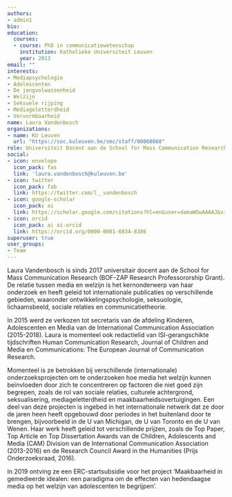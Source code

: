 ```yaml
---
authors:
- admin1
bio:
education:
  courses:
  - course: PhD in communicatiewetenschap
    institution: Katholieke Universiteit Leuven
    year: 2013
email: ""
interests:
- Mediapsychologie
- Adolescenten
- De jongvolwassenheid
- Welzijn
- Seksuele rijping
- Mediageletterdheid
- Vervormbaarheid
name: Laura Vandenbosch
organizations:
- name: KU Leuven
  url: "https://soc.kuleuven.be/smc/staff/00060068"
role: Universiteit Docent aan de School for Mass Communication Research
social:
- icon: envelope
  icon_pack: fas
  link: 'laura.vandenbosch@kuleuven.be'
- icon: twitter
  icon_pack: fab
  link: https://twitter.com/l__vandenbosch
- icon: google-scholar
  icon_pack: ai
  link: https://scholar.google.com/citations?hl=en&user=damaWSwAAAAJ&view_op=list_works&citft=1&email_for_op=LucaCarbone.LC%40gmail.com&gmla=AJsN-F7t2CYHHlWeJY3deewm-X4ZMmGIyZTX8n6I4B0oyaPhiurr6O2RUvipMX5kj9NwSv5kCHA2iTvFV4Mkw7GA0m9U2mBQIWHnywgqOTMUu29QbimAgPW-k6oqxRFTvedMc-D8SrQc4AFyq6LA87ar4PJhZDpsA_B1-Z4uS742VbL1rEjrScyqh32yVBuYH_9IQXpNhLYqxWzdcpTOOOCxzpH6y9I_rk1ygE4T84JbQJD0nAO6CnsJZ1xjg5s4r59O_87gwvRR
- icon: orcid
  icon_pack: ai ai-orcid
  link: https://orcid.org/0000-0001-6834-8386
superuser: true
user_groups:
- Team
---
```


Laura Vandenbosch is sinds 2017 universitair docent aan de School for Mass Communication Research (BOF-ZAP Research Professororship Grant). De relatie tussen media en welzijn is het kernonderwerp van haar onderzoek en heeft geleid tot internationale publicaties op verschillende gebieden, waaronder ontwikkelingspsychologie, seksuologie, lichaamsbeeld, sociale relaties en communicatietheorie.

In 2015 werd ze verkozen tot secretaris van de afdeling Kinderen, Adolescenten en Media van de International Communication Association (2015-2018). Laura is momenteel ook redactielid van ISI-gerangschikte tijdschriften Human Communication Research, Journal of Children and Media en Communications: The European Journal of Communication Research.

Momenteel is ze betrokken bij verschillende (internationale) onderzoeksprojecten om te onderzoeken hoe media het welzijn kunnen beïnvloeden door zich te concentreren op factoren die niet goed zijn begrepen, zoals de rol van sociale relaties, culturele achtergrond, seksualisering, mediageletterdheid en maakbaarheidsovertuigingen. Een deel van deze projecten is ingebed in het internationale netwerk dat ze door de jaren heen heeft opgebouwd door periodes in het buitenland door te brengen, bijvoorbeeld in de U van Michigan, de U van Toronto en de U van Wenen. Haar werk heeft geleid tot verschillende prijzen, zoals de Top Paper, Top Article en Top Dissertation Awards van de Children, Adolescents and Media (CAM) Division van de International Communication Association (2013-2016) en de Research Council Award in the Humanities (Prijs Onderzoeksraad, 2016).

In 2019 ontving ze een ERC-startsubsidie voor het project ‘Maakbaarheid in gemedieerde idealen: een paradigma om de effecten van hedendaagse media op het welzijn van adolescenten te begrijpen’.
